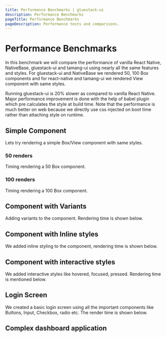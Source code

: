```yaml
---
title: Performance Benchmarks | gluestack-ui
description: Performance Benchmarks
pageTitle: Performance Benchmarks
pageDescription: Performance tests and comparisons.
---
```



<Meta title="Performance/Benchmarks" />

# Performance Benchmarks

In this benchmark we will compare the performance of vanilla React Native, NativeBase, gluestack-ui and tamang-ui using nearly all the same features and styles. For gluestack-ui and NativeBase we rendered 50, 100 Box components and for react-native and tamang-ui we rendered View component with same styles.

Running gluestack-ui is 20% slower as compared to vanilla React Native. Major performance improvement is done with the help of babel plugin which pre calculates the style at build time. Note that the performance is much better on web because we directly use css injected on boot time rather than attaching style on runtime.

## Simple Component

Lets try rendering a simple Box/View component with same styles.

### 50 renders

Timing rendering a 50 Box component.

### 100 renders

Timing rendering a 100 Box component.

## Component with Variants

Adding variants to the component. Rendering time is shown below.

## Component with Inline styles

We added inline styling to the component, rendering time is shown below.

## Component with interactive styles

We added interactive styles like hovered, focused, pressed. Rendering time is mentioned below.

## Login Screen

We created a basic login screen using all the important components like Buttons, Input, Checkbox, radio etc. The render time is shown below.

## Complex dashboard application
